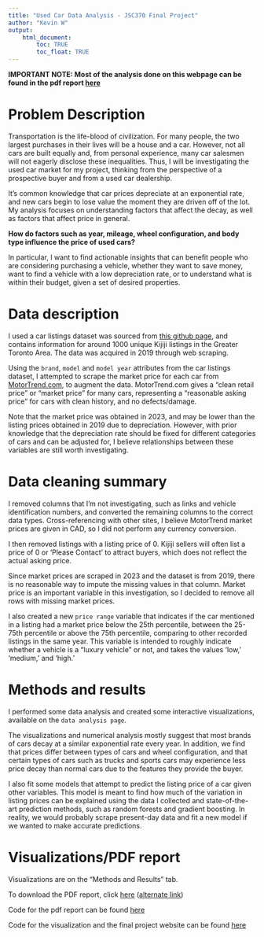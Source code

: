 ```yaml
---
title: "Used Car Data Analysis - JSC370 Final Project"
author: "Kevin W"
output: 
    html_document:
        toc: TRUE
        toc_float: TRUE
---
```


**IMPORTANT NOTE: Most of the analysis done on this webpage can be found in the pdf report [here](https://github.com/dungwoong/JSC370Final/raw/main/FinalWriteup.pdf) **

# Problem Description

Transportation is the life-blood of civilization. For many people, the two largest purchases in their lives will be a house and a car. However, not all cars are built equally and, from personal experience, many car salesmen will not eagerly disclose these inequalities. Thus, I will be investigating the used car market for my project, thinking from the perspective of a prospective buyer and from a used car dealership.

It's common knowledge that car prices depreciate at an exponential rate, and new cars begin to lose value the moment they are driven off of the lot. My analysis focuses on understanding factors that affect the decay, as well as factors that affect price in general. 

**How do factors such as year, mileage, wheel configuration, and body type influence the price of used cars?**

In particular, I want to find actionable insights that can benefit people who are considering purchasing a vehicle, whether they want to save money, want to find a vehicle with a low depreciation rate, or to understand what is within their budget, given a set of desired properties.

# Data description

I used a car listings dataset was sourced from [this github page](https://github.com/Pyligent/Car_ETL_PROJECT), and contains information for around 1000 unique Kijiji listings in the Greater Toronto Area. The data was acquired in 2019 through web scraping.

Using the `brand`, `model` and `model year` attributes from the car listings dataset, I attempted to scrape the market price for each car from [MotorTrend.com](motortrend.com), to augment the data. MotorTrend.com gives a "clean retail price" or "market price" for many cars, representing a "reasonable asking price" for cars with clean history, and no defects/damage.

Note that the market price was obtained in 2023, and may be lower than the listing prices obtained in 2019 due to depreciation. However, with prior knowledge that the depreciation rate should be fixed for different categories of cars and can be adjusted for, I believe relationships between these variables are still worth investigating.

# Data cleaning summary

I removed columns that I'm not investigating, such as links and vehicle identification numbers, and converted the remaining columns to the correct data types. Cross-referencing with other sites, I believe MotorTrend market prices are given in CAD, so I did not perform any currency conversion.

I then removed listings with a listing price of 0. Kijiji sellers will often list a price of 0 or 'Please Contact' to attract buyers, which does not reflect the actual asking price.

Since market prices are scraped in 2023 and the dataset is from 2019, there is no reasonable way to impute the missing values in that column. Market price is an important variable in this investigation, so I decided to remove all rows with missing market prices.

I also created a new `price range` variable that indicates if the car mentioned in a listing had a market price below the 25th percentile, between the 25-75th percentile or above the 75th percentile, comparing to other recorded listings in the same year. This variable is intended to roughly indicate whether a vehicle is a “luxury vehicle” or not, and takes the values ‘low,’ ‘medium,’ and ‘high.’

# Methods and results

I performed some data analysis and created some interactive visualizations, available on the `data analysis page`.

The visualizations and numerical analysis mostly suggest that most brands of cars decay at a similar exponential rate every year. In addition, we find that prices differ between types of cars and wheel configuration, and that certain types of cars such as trucks and sports cars may experience less price decay than normal cars due to the features they provide the buyer.

I also fit some models that attempt to predict the listing price of a car given other variables. This model is meant to find how much of the variation in listing prices can be explained using the data I collected and state-of-the-art prediction methods, such as random forests and gradient boosting. In reality, we would probably scrape present-day data and fit a new model if we wanted to make accurate predictions.

# Visualizations/PDF report

Visualizations are on the "Methods and Results" tab.

To download the PDF report, click [here](https://github.com/dungwoong/JSC370Final/raw/main/FinalWriteup.pdf) ([alternate link](https://github.com/dungwoong/JSC370Final/blob/main/FinalWriteup.pdf))

Code for the pdf report can be found [here](https://github.com/dungwoong/JSC370Final)

Code for the visualization and the final project website can be found [here](https://github.com/dungwoong/JSC370website)